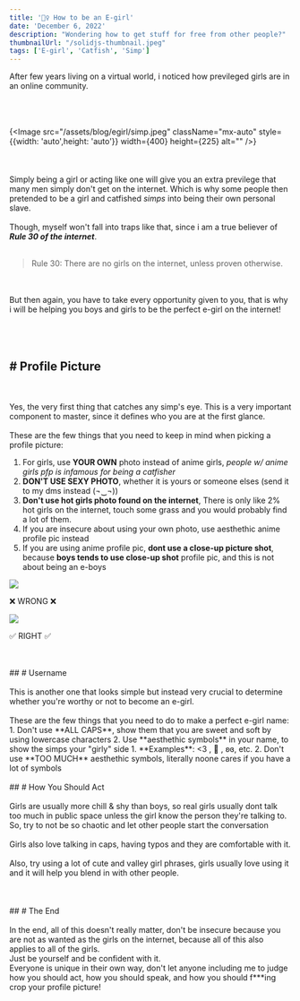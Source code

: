 ```yaml
---
title: '🧔‍♀️ How to be an E-girl'
date: 'December 6, 2022'
description: "Wondering how to get stuff for free from other people?"
thumbnailUrl: "/solidjs-thumbnail.jpeg"
tags: ['E-girl', 'Catfish', 'Simp']
---
```


After few years living on a virtual world, i noticed how previleged girls are in an online community.
<br></br>
<br></br>



{<Image src="/assets/blog/egirl/simp.jpeg" className="mx-auto" style={{width: 'auto',height: 'auto'}} width={400} height={225} alt="" />}
<br></br>
<br></br>
Simply being a girl or acting like one will give you an extra previlege that many men simply don't get on the internet.
Which is why some people then pretended to be a girl and catfished <i>simps</i> into being their own personal slave.
<br></br>
Though, myself won't fall into traps like that, since i am a true believer of <b><i>Rule 30 of the internet</i></b>.
<br></br>

<blockquote>Rule 30: There are no girls on the internet, unless proven otherwise.</blockquote>

<br></br>
But then again, you have to take every opportunity given to you, that is why i will be helping you boys and girls to
be the perfect e-girl on the internet!
<br></br>
<br></br>
## <span className="font-bold segment"># Profile Picture</span>
<br></br>
Yes, the very first thing that catches any simp's eye. This is a very important component to master, since it defines who you are at the first glance.
<br></br>
These are the few things that you need to keep in mind when picking a profile picture:
1. For girls, use **YOUR OWN** photo instead of anime girls, _people w/ anime girls pfp is infamous for being a catfisher_
2. **DON'T USE SEXY PHOTO**, whether it is yours or someone elses <span className="italic whisper">(send it to my dms instead (¬‿¬))</span>
3. **Don't use hot girls photo found on the internet**, There is only like 2% hot girls on the internet, touch some grass and you would probably find a lot of them.
4. If you are insecure about using your own photo, use aesthethic anime profile pic instead
5. If you are using anime profile pic, **dont use a close-up picture shot**, because **boys tends to use close-up shot** profile pic, and this is not about being an e-boys
<div>
    <div style={{
          display: "flex",
          justifyContent: "center",
          columnGap: "2rem", 
          paddingTop: "1.75rem",
          paddingBottom: "1.75rem",
        }}>
        <div>
            <div className="rounded-full" style={{
                width: '140px',
                height: '140px',
                overflow: "hidden",
                marginBottom: "15px"
                }}>
                <img style={{
                    minWidth: "calc(100% + 60px)",
                    marginLeft: "-30px",
                    marginTop: "-20px"
                }} src="/assets/blog/egirl/pp.jpeg" />
            </div>
            <p className="text-base md:text-lg" style={{
                textAlignVertical: "center",
                textAlign: "center",
                fontWeight: "700",
            }}>❌ WRONG ❌</p> 
        </div>
        <div style={{
            width: '140px',
            height: '140px',
        }}>
            <img style={{
                marginBottom: "15px"
            }} className="rounded-full object-cover w-full" src="/assets/blog/egirl/pp.jpeg" />
            <p className="text-base md:text-lg" style={{
                textAlignVertical: "center",
                textAlign: "center",
                fontWeight: "700"
            }}>✅ RIGHT ✅</p>
        </div>    
    </div>
</div>
<br></br>
## <span className="font-bold segment"># Username</span>
<br></br>
This is another one that looks simple but instead very crucial to determine whether you're worthy or not to become an e-girl.
<br></br>
These are the few things that you need to do to make a perfect e-girl name:
1. Don't use **ALL CAPS**, show them that you are sweet and soft by using lowercase characters
2. Use **aesthethic symbols** in your name, to show the simps your "girly" side
    1. **Examples**: &lt;3 , 🌸 , ʚɞ, etc.
    2. Don't use **TOO MUCH** aesthethic symbols, literally noone cares if you have a lot of symbols
<br></br>
## <span className="font-bold segment"># How You Should Act</span>
<br></br>
Girls are usually more chill & shy than boys, so real girls usually dont talk too much in public space unless the girl know the person they're talking to. So, try to not be so chaotic and let other people start the conversation
<br></br>
Girls also love talking in caps, having typos and they are comfortable with it.
<br></br>
Also, try using a lot of cute and valley girl phrases, girls usually love using it and it will help you blend in with other people.
<br></br>
<br></br>
## <span className="font-bold segment"># The End</span>
<br></br>
In the end, all of this doesn't really matter, don't be insecure because you are not as wanted as the girls on the internet, because all of this also applies to all of the girls.
<br/>
Just be yourself and be confident with it. 
<br/>
Everyone is unique in their own way, don't let anyone including me to judge how you should act, how you should speak, and how you should f***ing crop your profile picture!
<br/>
<br/>
<br/>
<br/>